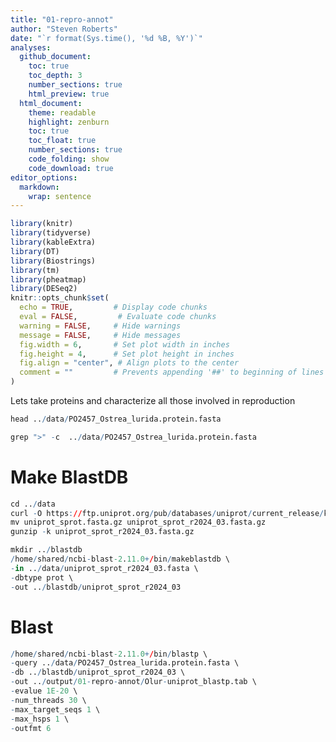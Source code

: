 ```yaml
---
title: "01-repro-annot"
author: "Steven Roberts"
date: "`r format(Sys.time(), '%d %B, %Y')`"  
analyses: 
  github_document:
    toc: true
    toc_depth: 3
    number_sections: true
    html_preview: true
  html_document:
    theme: readable
    highlight: zenburn
    toc: true
    toc_float: true
    number_sections: true
    code_folding: show
    code_download: true
editor_options: 
  markdown: 
    wrap: sentence
---
```


```r
library(knitr)
library(tidyverse)
library(kableExtra)
library(DT)
library(Biostrings)
library(tm)
library(pheatmap)
library(DESeq2)
knitr::opts_chunk$set(
  echo = TRUE,         # Display code chunks
  eval = FALSE,         # Evaluate code chunks
  warning = FALSE,     # Hide warnings
  message = FALSE,     # Hide messages
  fig.width = 6,       # Set plot width in inches
  fig.height = 4,      # Set plot height in inches
  fig.align = "center", # Align plots to the center
  comment = ""         # Prevents appending '##' to beginning of lines in code analyses
)
```
Lets take proteins and characterize all those involved in reproduction

```r
head ../data/PO2457_Ostrea_lurida.protein.fasta

```

```r
grep ">" -c  ../data/PO2457_Ostrea_lurida.protein.fasta

```

# Make BlastDB
 
```r
cd ../data
curl -O https://ftp.uniprot.org/pub/databases/uniprot/current_release/knowledgebase/complete/uniprot_sprot.fasta.gz
mv uniprot_sprot.fasta.gz uniprot_sprot_r2024_03.fasta.gz
gunzip -k uniprot_sprot_r2024_03.fasta.gz
```

```r
mkdir ../blastdb
/home/shared/ncbi-blast-2.11.0+/bin/makeblastdb \
-in ../data/uniprot_sprot_r2024_03.fasta \
-dbtype prot \
-out ../blastdb/uniprot_sprot_r2024_03
```

# Blast

```r
/home/shared/ncbi-blast-2.11.0+/bin/blastp \
-query ../data/PO2457_Ostrea_lurida.protein.fasta \
-db ../blastdb/uniprot_sprot_r2024_03 \
-out ../output/01-repro-annot/Olur-uniprot_blastp.tab \
-evalue 1E-20 \
-num_threads 30 \
-max_target_seqs 1 \
-max_hsps 1 \
-outfmt 6
```